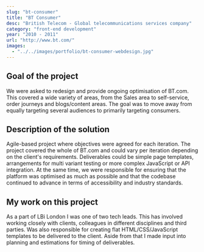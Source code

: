```yaml
---
slug: "bt-consumer"
title: "BT Consumer"
desc: "British Telecom - Global telecommunications services company"
category: "front-end development"
year: "2010 - 2011"
url: "http://www.bt.com/"
images:
  - "../../images/portfolio/bt-consumer-webdesign.jpg"
---
```


## Goal of the project

We were asked to redesign and provide ongoing optimisation of BT.com. This covered a wide variety of areas, from the Sales area to self-service, order journeys and blogs/content areas. The goal was to move away from equally targeting several audiences to primarily targeting consumers.

## Description of the solution

Agile-based project where objectives were agreed for each iteration. The project covered the whole of BT.com and could vary per iteration depending on the client's requirements. Deliverables could be simple page templates, arrangements for multi variant testing or more complex JavaScript or API integration. At the same time, we were responsible for ensuring that the platform was optimised as much as possible and that the codebase continued to advance in terms of accessibility and industry standards.

## My work on this project

As a part of LBi London I was one of two tech leads. This has involved working closely with clients, colleagues in different disciplines and third parties. Was also responsible for creating flat HTML/CSS/JavaScript templates to be delivered to the client. Aside from that I made input into planning and estimations for timing of deliverables.
